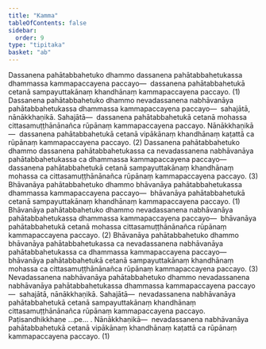 ```yaml
---
title: "Kamma"
tableOfContents: false
sidebar:
  order: 9
type: "tipitaka"
basket: "ab"
---
```



<DynamicBreadcrumb />

<Division number="96">

<Paragraph number="1351">
Dassanena pahātabbahetuko dhammo dassanena pahātabbahetukassa dhammassa kammapaccayena paccayo—  dassanena pahātabbahetukā cetanā sampayuttakānaṃ khandhānaṃ kammapaccayena paccayo. (1)
</Paragraph>

<Paragraph number="1352">
Dassanena pahātabbahetuko dhammo nevadassanena nabhāvanāya pahātabbahetukassa dhammassa kammapaccayena paccayo—  sahajātā, nānākkhaṇikā. <Emphasis>Sahajātā</Emphasis>—  dassanena pahātabbahetukā cetanā mohassa cittasamuṭṭhānānañca rūpānaṃ kammapaccayena paccayo. <Emphasis>Nānākkhaṇikā</Emphasis>—  dassanena pahātabbahetukā cetanā vipākānaṃ khandhānaṃ kaṭattā ca rūpānaṃ kammapaccayena paccayo. (2)
</Paragraph>

<Paragraph number="1353">
Dassanena pahātabbahetuko dhammo dassanena pahātabbahetukassa ca nevadassanena nabhāvanāya pahātabbahetukassa ca dhammassa kammapaccayena paccayo—  dassanena pahātabbahetukā cetanā sampayuttakānaṃ khandhānaṃ mohassa ca cittasamuṭṭhānānañca rūpānaṃ kammapaccayena paccayo. (3)
</Paragraph>

</Division>
<Division number="97">

<Paragraph number="1354">
Bhāvanāya pahātabbahetuko dhammo bhāvanāya pahātabbahetukassa dhammassa kammapaccayena paccayo—  bhāvanāya pahātabbahetukā cetanā sampayuttakānaṃ khandhānaṃ kammapaccayena paccayo. (1)
</Paragraph>

<Paragraph number="1355">
Bhāvanāya pahātabbahetuko dhammo nevadassanena nabhāvanāya pahātabbahetukassa dhammassa kammapaccayena paccayo—  bhāvanāya pahātabbahetukā cetanā mohassa cittasamuṭṭhānānañca rūpānaṃ kammapaccayena paccayo. (2)
</Paragraph>

<Paragraph number="1356">
Bhāvanāya pahātabbahetuko dhammo bhāvanāya pahātabbahetukassa ca nevadassanena nabhāvanāya pahātabbahetukassa ca dhammassa kammapaccayena paccayo—  bhāvanāya pahātabbahetukā cetanā sampayuttakānaṃ khandhānaṃ mohassa ca cittasamuṭṭhānānañca rūpānaṃ kammapaccayena paccayo. (3)
</Paragraph>

</Division>
<Division number="98">

<Paragraph number="1357">
Nevadassanena nabhāvanāya pahātabbahetuko dhammo nevadassanena nabhāvanāya pahātabbahetukassa dhammassa kammapaccayena paccayo—  sahajātā, nānākkhaṇikā. <Emphasis>Sahajātā</Emphasis>—  nevadassanena nabhāvanāya pahātabbahetukā cetanā sampayuttakānaṃ khandhānaṃ cittasamuṭṭhānānañca rūpānaṃ kammapaccayena paccayo. Paṭisandhikkhaṇe …pe… . <Emphasis>Nānākkhaṇikā</Emphasis>—  nevadassanena nabhāvanāya pahātabbahetukā cetanā vipākānaṃ khandhānaṃ kaṭattā ca rūpānaṃ kammapaccayena paccayo. (1)
</Paragraph>
</Division>